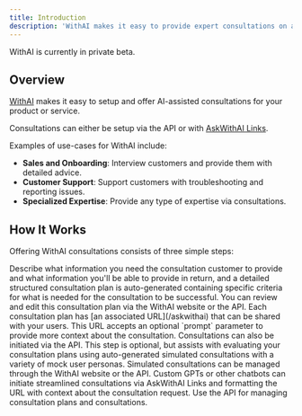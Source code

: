 ```yaml
---
title: Introduction
description: 'WithAI makes it easy to provide expert consultations on any topic.'
---
```



<Tip>
WithAI is currently in private beta. 
</Tip>


## Overview

[WithAI](https://www.getwith.ai) makes it easy to setup and offer AI-assisted consultations for your product or service.


Consultations can either be setup via the API or with [AskWithAI Links](/askwithai). 

Examples of use-cases for WithAI include:
- **Sales and Onboarding**: Interview customers and provide them with detailed advice. 
- **Customer Support**: Support customers with troubleshooting and reporting issues. 
- **Specialized Expertise**: Provide any type of expertise via consultations. 




## How It Works 

Offering WithAI consultations consists of three simple steps: 

<Steps>
  <Step title="Create a consultation plan">
   Describe what information you need the consultation customer to provide and what information you'll be able to provide in return, and a detailed structured consultation plan is auto-generated containing specific criteria for what is needed for the consultation to be successful. You can review and edit this consultation plan via the WithAI website or the API. 
  </Step>
  <Step title="Offer your consultation">
   Each consultation plan has [an associated URL](/askwithai) that can be shared with your users. This URL accepts an optional `prompt` parameter to provide more context about the consultation. Consultations can also be initiated via the API.
  </Step>
  <Step title="Simulate consultations">
    This step is optional, but assists with evaluating your consultation plans using auto-generated simulated consultations with a variety of mock user personas. Simulated consultations can be managed through the WithAI website or the API. 
  </Step>
</Steps>




<CardGroup cols={1}>
  <Card
    title="Chatbot Integration"
    icon="robot"
    href="/chatbot-instructions"
  >
    Custom GPTs or other chatbots can initiate streamlined consultations via AskWithAI Links and formatting the URL with context about the consultation request.

  </Card>
    <Card
    title="API Reference"
    icon="code"
    href="/api-reference"
  >
    Use the API for managing consultation plans and consultations. 
  </Card>
</CardGroup>


